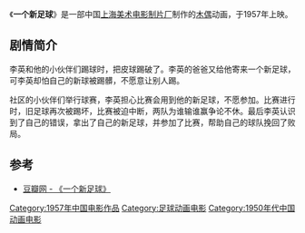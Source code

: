 {{Infobox Film
|片名          = 一个新足球
|其他名称      = 
|图像          = 
|图像说明      = 
|导演          = [[章超群|章超群]]
|监制          = 
|制片          = 
|编剧          = [[靳夕|靳夕]]
|剧本          = 
|故事          = 
|原著          = 
|旁白          = 
|统筹          = 
|主演          = 
|分级          = 
|副标题        = 
|主题曲        = 
|片头曲        = 
|片尾曲        = 
|配乐          = 
|摄影          = [[钟立人|钟立人]]
|剪辑          = 
|制片商        = [[上海美术电影制片厂|上海美术电影制片厂]]
|发行商        = 
|上映日期      = 1957年
|发行日期      = 
|片长          = 20分钟
|产地          = {{CHNML}}
|语言          = [[汉语普通话|汉语普通话]]
|官方网站      = 
|预算          = 
|票房          = 
|前集          = 
|续集          = 
|中国大陆片名  = 
|香港片名      = 
|澳门片名      = 
|台湾片名      = 
|新马片名      = 
|sarft_id    = <!-- 公映许可号码 -->
|amg_id      = <!-- AMG（All Media Guide）ID -->
|imdb_id     = <!-- IMDB（互联网电影数据库）ID -->
}}
《'''一个新足球'''》是一部中国[[上海美术电影制片厂|上海美术电影制片厂]]制作的[[木偶|木偶]]动画，于1957年上映。

==剧情简介==
李英和他的小伙伴们踢球时，把皮球踢破了。李英的爸爸又给他寄来一个新足球，可李英却怕自己的新球被踢髒，不愿意让别人踢。

社区的小伙伴们举行球赛，李英担心比赛会用到他的新足球，不愿参加。比赛进行时，旧足球再次被踢坏，比赛被迫中断，两队为谁输谁赢争论不休。最后李英认识到了自己的错误，拿出了自己的新足球，并参加了比赛，帮助自己的球队挽回了败局。

==参考==
* [http://movie.douban.com/subject/2173219/  豆瓣网 - 《一个新足球》] {{Wayback|url=http://movie.douban.com/subject/2173219/ |date=20160308183048 }}

{{上海美术电影制片厂1950年代作品}}
{{DEFAULTSORT:Yi一}}
[[Category:1957年中国电影作品|Category:1957年中国电影作品]]
[[Category:足球动画电影|Category:足球动画电影]]
[[Category:1950年代中国动画电影|Category:1950年代中国动画电影]]
{{TV-stub}}